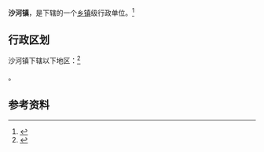 {{中国乡级行政区|62/07/23/101/000}}

'''沙河镇'''，是{{PRC admin/fullname|62/07/23/101/000|3}}下辖的一个[[乡镇|乡镇]]级行政单位。<ref>{{PRC admin/ref sgc|{{PRC admin/parent|62/07/23/101/000}}}}</ref>

== 行政区划 ==

沙河镇下辖以下地区：<ref>{{PRC admin/ref sgc|62/07/23/101/000}}</ref>

{{PRC admin/children|62/07/23/101/000}}。

== 参考资料 ==

{{reflist}}

{{行政区划小作品}}
{{PRC admin/navcat|62/07/23/101/000}}